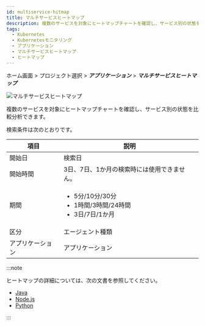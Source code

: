 ```yaml
---
id: multiservice-hitmap
title: マルチサービスヒートマップ
description: 複数のサービスを対象にヒートマップチャートを確認し、サービス別の状態を比較分析できます。
tags:
  - Kubernetes
  - Kubernetesモニタリング
  - アプリケーション
  - マルチサービスヒートマップ
  - ヒートマップ
---
```


ホーム画面 > プロジェクト選択 > **_アプリケーション_** > **_マルチサービスヒートマップ_**

![マルチサービスヒートマップ](https://img.whatap.io/media/images/whatap_kubernetes_application_multiservice_hitmap.png)

複数のサービスを対象にヒートマップチャートを確認し、サービス別の状態を比較分析できます。

検索条件は次のとおりです。

| 項目         | 説明                                                                             |
| ---------- | ------------------------------------------------------------------------------ |
| 開始日        | 検索日                                                                            |
| 開始時間       | 3日、7日、1か月の検索時には使用できません。                                                        |
| 期間         | <ul><li>5分/10分/30分</li><li>1時間/3時間/24時間</li><li>3日/7日/1か月</li></ul>            |
| 区分         | エージェント種類                                                                       |
| アプリケーション   | アプリケーション                                                                       |

:::note

ヒートマップの詳細については、次の文書を参照してください。

-   [Java](../java/trs-view)
-   [Node.js](../nodejs/trs-view)
-   [Python](../python/trs-view)

:::
